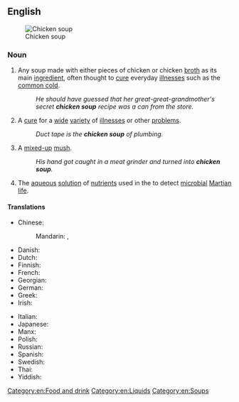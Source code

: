 ==English==
{{wikipedia}}
[[File:Chicken Noodle Soup.jpg|thumb|Chicken soup]]

===Noun===
{{en-noun|~}}

# Any soup made with either pieces of chicken or chicken [[broth]] as its main [[ingredient]], often thought to [[cure]] everyday [[illness]]es such as the [[common cold]].
#: ''He should have guessed that her great-great-grandmother's secret '''chicken soup''' recipe was a can from the store.''
# {{lb|en|figuratively}} A [[cure]] for a [[wide]] [[variety]] of [[illness]]es or other [[problem]]s.
#: ''Duct tape is the '''chicken soup''' of plumbing.''
# {{lb|en|figuratively}} A [[mixed-up]] [[mush]].
#: ''His hand got caught in a meat grinder and turned into '''chicken soup'''.''
# {{lb|en|biochemistry|slang|historical}} The [[aqueous]] [[solution]] of [[nutrient]]s used in the {{w|Viking lander biological experiments}} to detect [[microbial]] [[Martian]] [[life]].

====Translations====
{{trans-top|soup with chicken as main ingredient}}
* Chinese:
*: Mandarin: {{t+|cmn|雞湯|sc=Hani}}, {{t+|cmn|鸡汤|tr=jītāng|sc=Hani}}
* Danish: {{t|da|hønsekødssuppe}}
* Dutch: {{t+|nl|kippensoep}}
* Finnish: {{t|fi|kanakeitto}}
* French: {{t|fr|soupe de poulet|f}}
* Georgian: {{t|ka|ჩიხირთმა}}
* German: {{t+|de|Hühnersuppe|f}}
* Greek: {{t+|el|κοτόσουπα|f|sc=Grek}}
* Irish: {{t|ga|sú circe|m}}
{{trans-mid}}
* Italian: {{t+|it|brodo|m}}
* Japanese: {{t|ja|チキンスープ|tr=chikinsūpu}}
* Manx: {{t|gv|anvroie eean|m}}
* Polish: {{t+|pl|rosół|m}}
* Russian: {{t|ru|кури́ный суп|m}}
* Spanish: {{t|es|sopa de pollo|f}}
* Swedish: {{t|sv|kycklingssoppa}}
* Thai: {{t|th|ซุปไก่}}
* Yiddish: {{t|yi|גאָלדענע יויך|f}}
{{trans-bottom}}

[[Category:en:Food and drink]]
[[Category:en:Liquids]]
[[Category:en:Soups]]